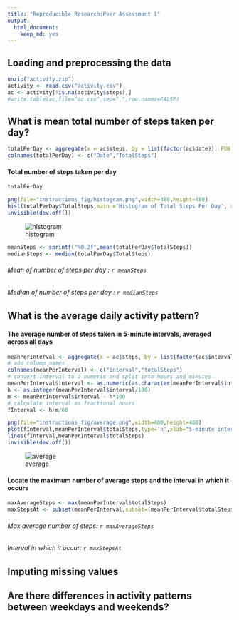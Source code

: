 ```yaml
---
title: "Reproducible Research:Peer Assessment 1"
output:
  html_document:
    keep_md: yes
---
```



## Loading and preprocessing the data
```r
unzip("activity.zip")
activity <- read.csv("activity.csv")
ac <- activity[!is.na(activity$steps),]
#write.table(ac,file="ac.csv",sep=",",row.names=FALSE)

```

## What is mean total number of steps taken per day?
```r
totalPerDay <- aggregate(x = ac$steps, by = list(factor(ac$date)), FUN = "sum")
colnames(totalPerDay) <- c("Date","TotalSteps")
```
#### Total number of steps taken per day

```r
totalPerDay
```

```r

png(file="instructions_fig/histogram.png",width=480,height=480)
hist(totalPerDay$TotalSteps,main ="Histogram of Total Steps Per Day", xlab="Steps",breaks=10)
invisible(dev.off())

```
![histogram](instructions_fig/histogram.png)
```r
meanSteps <- sprintf("%0.2f",mean(totalPerDay$TotalSteps))
medianSteps <- median(totalPerDay$TotalSteps)

```

###### Mean of number of steps per day : `r meanSteps`
###### Median of number of steps per day : `r medianSteps`

## What is the average daily activity pattern?
#### The average number of steps taken in 5-minute intervals, averaged across all days 
```r
meanPerInterval <- aggregate(x = ac$steps, by = list(factor(ac$interval)), FUN = "mean")
# add column names
colnames(meanPerInterval) <- c("interval","totalSteps")
# convert interval to a numeric and split into hours and minutes
meanPerInterval$interval <- as.numeric(as.character(meanPerInterval$interval))
h <- as.integer(meanPerInterval$interval/100)
m <- meanPerInterval$interval - h*100
# calculate interval as fractional hours
fInterval <- h+m/60

```
```r
png(file="instructions_fig/average.png",width=480,height=480)
plot(fInterval,meanPerInterval$totalSteps,type='n',xlab="5-minute intervals",ylab="Average number of steps")
lines(fInterval,meanPerInterval$totalSteps)
invisible(dev.off())
```
![average](instructions_fig/average.png)

#### Locate the maximum number of average steps and the interval in which it occurs
```r
maxAverageSteps <- max(meanPerInterval$totalSteps)
maxStepsAt <- subset(meanPerInterval,subset=(meanPerInterval$totalSteps==maxAverageSteps))$interval

```
###### Max average number of steps: `r maxAverageSteps`
###### Interval in which it occur: `r maxStepsAt` 



## Imputing missing values



## Are there differences in activity patterns between weekdays and weekends?


